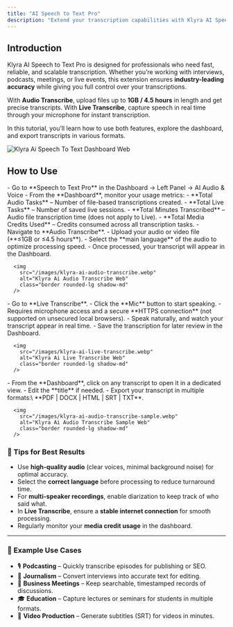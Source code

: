 ```yaml
---
title: "AI Speech to Text Pro"
description: "Extend your transcription capabilities with Klyra AI Speech to Text Pro. Get highly accurate transcripts in 99 languages with features like character-level timestamps, speaker diarization, and audio-event tagging. Supports both audio transcription (files) and live transcription (real-time speech)."
---
```


## Introduction

Klyra AI Speech to Text Pro is designed for professionals who need fast, reliable, and scalable transcription. Whether you’re working with interviews, podcasts, meetings, or live events, this extension ensures **industry-leading accuracy** while giving you full control over your transcriptions.

With **Audio Transcribe**, upload files up to **1GB / 4.5 hours** in length and get precise transcripts. With **Live Transcribe**, capture speech in real time through your microphone for instant transcription.

In this tutorial, you’ll learn how to use both features, explore the dashboard, and export transcripts in various formats.

<img
  src="/images/klyra-ai-speech-to-text-dashboard.webp"
  alt="Klyra Ai Speech To Text Dashboard Web"
  class="border rounded-lg shadow-md"
/>

## How to Use

<Steps>
  <Step title="Access Speech to Text Pro">
    - Go to **Speech to Text Pro** in the Dashboard → Left Panel → AI Audio & Voice
    - From the **Dashboard**, monitor your usage metrics:
      - **Total Audio Tasks** – Number of file-based transcriptions created.
      - **Total Live Tasks** – Number of saved live sessions.
      - **Total Minutes Transcribed** – Audio file transcription time (does not apply to Live).
      - **Total Media Credits Used** – Credits consumed across all transcription tasks.
  </Step>
  <Step title="Audio Transcribe (File Uploads)">
    - Navigate to **Audio Transcribe**.
    - Upload your audio or video file (**≤1GB or ≤4.5 hours**).
    - Select the **main language** of the audio to optimize processing speed.
    - Once processed, your transcript will appear in the Dashboard.

      <img
        src="/images/klyra-ai-audio-transcribe.webp"
        alt="Klyra Ai Audio Transcribe Web"
        class="border rounded-lg shadow-md"
      />
  </Step>
  <Step title="Live Transcribe (Real-Time Speech)">
    - Go to **Live Transcribe**.
    - Click the **Mic** button to start speaking.
      - Requires microphone access and a secure **HTTPS connection** (not supported on unsecured local browsers).
    - Speak naturally, and watch your transcript appear in real time.
    - Save the transcription for later review in the Dashboard.

      <img
        src="/images/klyra-ai-live-transcribe.webp"
        alt="Klyra Ai Live Transcribe Web"
        class="border rounded-lg shadow-md"
      />
  </Step>
  <Step title="Viewing & Exporting Transcripts">
    - From the **Dashboard**, click on any transcript to open it in a dedicated view.
    - Edit the **title** if needed.
    - Export your transcript in multiple formats:\
      **PDF | DOCX | HTML | SRT | TXT**.

      <img
        src="/images/klyra-ai-audio-transcribe-sample.webp"
        alt="Klyra Ai Audio Transcribe Sample Web"
        class="border rounded-lg shadow-md"
      />
  </Step>
</Steps>

### 🔹 Tips for Best Results

- Use **high-quality audio** (clear voices, minimal background noise) for optimal accuracy.
- Select the **correct language** before processing to reduce turnaround time.
- For **multi-speaker recordings**, enable diarization to keep track of who said what.
- In **Live Transcribe**, ensure a **stable internet connection** for smooth processing.
- Regularly monitor your **media credit usage** in the dashboard.

---

### 🔹 Example Use Cases

- 🎙 **Podcasting** – Quickly transcribe episodes for publishing or SEO.
- 📰 **Journalism** – Convert interviews into accurate text for editing.
- 🏢 **Business Meetings** – Keep searchable, timestamped records of discussions.
- 🎓 **Education** – Capture lectures or seminars for students in multiple formats.
- 🎥 **Video Production** – Generate subtitles (SRT) for videos in minutes.